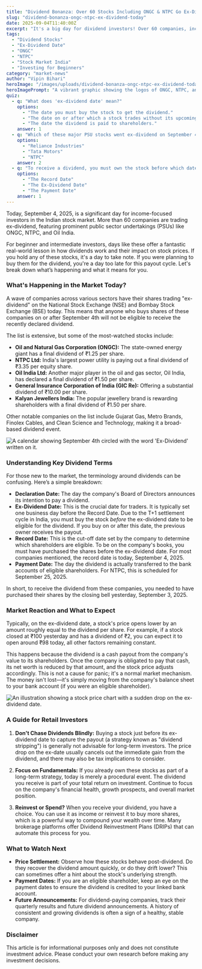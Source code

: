 ```yaml
---
title: "Dividend Bonanza: Over 60 Stocks Including ONGC & NTPC Go Ex-Dividend Today"
slug: "dividend-bonanza-ongc-ntpc-ex-dividend-today"
date: 2025-09-04T11:40:00Z
excerpt: "It's a big day for dividend investors! Over 60 companies, including major PSUs like ONGC, NTPC, and Oil India, are trading ex-dividend today, September 4, 2025. Here's what it means for you and your portfolio."
tags:
  - "Dividend Stocks"
  - "Ex-Dividend Date"
  - "ONGC"
  - "NTPC"
  - "Stock Market India"
  - "Investing for Beginners"
category: "market-news"
author: "Vipin Bihari"
heroImage: "/images/uploads/dividend-bonanza-ongc-ntpc-ex-dividend-today/hero-image.jpg"
heroImagePrompt: "A vibrant graphic showing the logos of ONGC, NTPC, and Oil India surrounded by Indian rupee symbols and dividend-related icons, set against a backdrop of a stock market ticker."
quiz:
  - q: "What does 'ex-dividend date' mean?"
    options:
      - "The date you must buy the stock to get the dividend."
      - "The date on or after which a stock trades without its upcoming dividend value."
      - "The date the dividend is paid to shareholders."
    answer: 1
  - q: "Which of these major PSU stocks went ex-dividend on September 4, 2025?"
    options:
      - "Reliance Industries"
      - "Tata Motors"
      - "NTPC"
    answer: 2
  - q: "To receive a dividend, you must own the stock before which date?"
    options:
      - "The Record Date"
      - "The Ex-Dividend Date"
      - "The Payment Date"
    answer: 1
---
```


Today, September 4, 2025, is a significant day for income-focused investors in the Indian stock market. More than 60 companies are trading ex-dividend, featuring prominent public sector undertakings (PSUs) like ONGC, NTPC, and Oil India.

For beginner and intermediate investors, days like these offer a fantastic real-world lesson in how dividends work and their impact on stock prices. If you hold any of these stocks, it's a day to take note. If you were planning to buy them for the dividend, you're a day too late for this payout cycle. Let's break down what’s happening and what it means for you.

### What's Happening in the Market Today?

A wave of companies across various sectors have their shares trading "ex-dividend" on the National Stock Exchange (NSE) and Bombay Stock Exchange (BSE) today. This means that anyone who buys shares of these companies on or after September 4th will not be eligible to receive the recently declared dividend.

The list is extensive, but some of the most-watched stocks include:

*   **Oil and Natural Gas Corporation (ONGC):** The state-owned energy giant has a final dividend of ₹1.25 per share.
*   **NTPC Ltd:** India's largest power utility is paying out a final dividend of ₹3.35 per equity share.
*   **Oil India Ltd:** Another major player in the oil and gas sector, Oil India, has declared a final dividend of ₹1.50 per share.
*   **General Insurance Corporation of India (GIC Re):** Offering a substantial dividend of ₹10.00 per share.
*   **Kalyan Jewellers India:** The popular jewellery brand is rewarding shareholders with a final dividend of ₹1.50 per share.

Other notable companies on the list include Gujarat Gas, Metro Brands, Finolex Cables, and Clean Science and Technology, making it a broad-based dividend event.

![A calendar showing September 4th circled with the word 'Ex-Dividend' written on it.](/images/uploads/dividend-bonanza-ongc-ntpc-ex-dividend-today/ex-dividend-date.png)

### Understanding Key Dividend Terms

For those new to the market, the terminology around dividends can be confusing. Here’s a simple breakdown:

*   **Declaration Date:** The day the company's Board of Directors announces its intention to pay a dividend.
*   **Ex-Dividend Date:** This is the crucial date for traders. It is typically set one business day before the Record Date. Due to the T+1 settlement cycle in India, you must buy the stock *before* the ex-dividend date to be eligible for the dividend. If you buy on or after this date, the previous owner receives the payout.
*   **Record Date:** This is the cut-off date set by the company to determine which shareholders are eligible. To be on the company's books, you must have purchased the shares before the ex-dividend date. For most companies mentioned, the record date is today, September 4, 2025.
*   **Payment Date:** The day the dividend is actually transferred to the bank accounts of eligible shareholders. For NTPC, this is scheduled for September 25, 2025.

In short, to receive the dividend from these companies, you needed to have purchased their shares by the closing bell yesterday, September 3, 2025.

### Market Reaction and What to Expect

Typically, on the ex-dividend date, a stock's price opens lower by an amount roughly equal to the dividend per share. For example, if a stock closed at ₹100 yesterday and has a dividend of ₹2, you can expect it to open around ₹98 today, all other factors remaining constant.

This happens because the dividend is a cash payout from the company's value to its shareholders. Once the company is obligated to pay that cash, its net worth is reduced by that amount, and the stock price adjusts accordingly. This is not a cause for panic; it's a normal market mechanism. The money isn't lost—it's simply moving from the company's balance sheet to your bank account (if you were an eligible shareholder).

![An illustration showing a stock price chart with a sudden drop on the ex-dividend date.](/images/uploads/dividend-bonanza-ongc-ntpc-ex-dividend-today/stock-price-adjustment.png)

### A Guide for Retail Investors

1.  **Don't Chase Dividends Blindly:** Buying a stock just before its ex-dividend date to capture the payout (a strategy known as "dividend stripping") is generally not advisable for long-term investors. The price drop on the ex-date usually cancels out the immediate gain from the dividend, and there may also be tax implications to consider.

2.  **Focus on Fundamentals:** If you already own these stocks as part of a long-term strategy, today is merely a procedural event. The dividend you receive is part of your total return on investment. Continue to focus on the company's financial health, growth prospects, and overall market position.

3.  **Reinvest or Spend?** When you receive your dividend, you have a choice. You can use it as income or reinvest it to buy more shares, which is a powerful way to compound your wealth over time. Many brokerage platforms offer Dividend Reinvestment Plans (DRIPs) that can automate this process for you.

### What to Watch Next

*   **Price Settlement:** Observe how these stocks behave post-dividend. Do they recover the dividend amount quickly, or do they drift lower? This can sometimes offer a hint about the stock's underlying strength.
*   **Payment Dates:** If you are an eligible shareholder, keep an eye on the payment dates to ensure the dividend is credited to your linked bank account.
*   **Future Announcements:** For dividend-paying companies, track their quarterly results and future dividend announcements. A history of consistent and growing dividends is often a sign of a healthy, stable company.

### Disclaimer

This article is for informational purposes only and does not constitute investment advice. Please conduct your own research before making any investment decisions.